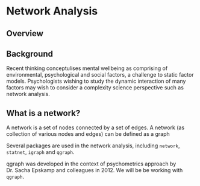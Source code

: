# Network Analysis

## Overview

## Background

Recent thinking conceptulises mental wellbeing as comprising of environmental, psychological and social factors, a challenge to static factor models. Psychologists wishing to study the dynamic interaction of many factors may wish to consider a complexity science perspective such as network analysis.



## What is a network?

A network is a set of nodes connected by a set of edges. A network (as collection of various nodes and edges) can be defined as a graph

Several packages are used in the network analysis, including `network`, `statnet`, `igraph` and `qgraph`.

qgraph was developed in the context of psychometrics approach by Dr. Sacha Epskamp and colleagues in 2012. We will be be working with `qgraph`.